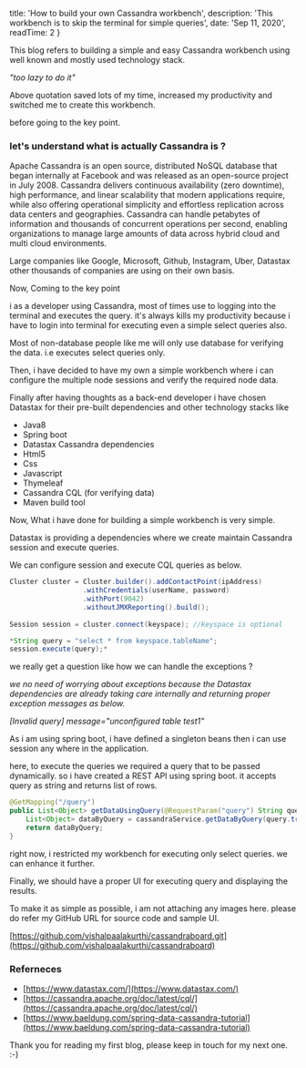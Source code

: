 
  title: 'How to build your own Cassandra workbench',
  description: 'This workbench is to skip the terminal for simple queries',
  date: 'Sep 11, 2020',
  readTime: 2
}


This blog refers to building a simple and easy Cassandra workbench using well known and mostly used technology stack.

*"too lazy to do it"*

Above quotation saved lots of my time, increased my productivity and switched me to create this workbench.

                  

before going to the key point. 

### let's understand what is actually **Cassandra** is ?

Apache Cassandra is an open source, distributed NoSQL database that began internally at Facebook and was released as an open-source project in July 2008. Cassandra delivers continuous availability (zero downtime), high performance, and linear scalability that modern applications require, while also offering operational simplicity and effortless replication across data centers and geographies. Cassandra can handle petabytes of information and thousands of concurrent operations per second, enabling organizations to manage large amounts of data across hybrid cloud and multi cloud environments.

                   

Large companies like Google, Microsoft, Github, Instagram, Uber, Datastax other thousands of companies are  using on their own basis.

                   

Now, Coming to the key point

i as a developer using Cassandra, most of times use to logging into the terminal and executes the query. it's always kills my productivity because i have to login into terminal for executing even a simple select queries also.

Most of non-database people like me will only use database for verifying the data. i.e executes select queries only.

Then, i have decided to have my own a simple workbench where i can configure the multiple node sessions and verify the required node data.

                 

Finally after having thoughts as a back-end developer  i have chosen Datastax for their pre-built dependencies and other technology stacks like
            

- Java8
- Spring boot
- Datastax Cassandra dependencies
- Html5
- Css
- Javascript
- Thymeleaf
- Cassandra CQL (for verifying data)
- Maven build tool

Now, What i have done for building a simple workbench is very simple.

Datastax is providing a dependencies where we create maintain Cassandra session and execute queries.

We can configure session and execute CQL queries as below.

```java
Cluster cluster = Cluster.builder().addContactPoint(ipAddress)
                  .withCredentials(userName, password)
                  .withPort(9042)
                  .withoutJMXReporting().build();
   
Session session = cluster.connect(keyspace); //keyspace is optional
```

```java
*String query = "select * from keyspace.tableName";
session.execute(query);*
```

we really get a question like how we can handle the exceptions ?

*we no need of worrying about exceptions because the Datastax dependencies are already taking care internally and returning proper exception messages as below.*

*[Invalid query] message="unconfigured table test1"*

As i am using spring boot, i have defined a singleton beans then i can use session any where in the application.

here, to execute the queries we required a query that to be passed dynamically. so i have created a REST API using spring boot. it accepts query as string and returns list of rows.

```java
@GetMapping("/query")
public List<Object> getDataUsingQuery(@RequestParam("query") String query) {
    List<Object> dataByQuery = cassandraService.getDataByQuery(query.trim());
    return dataByQuery;
}
```

right now, i restricted my workbench for executing only select queries. we can enhance it further.

Finally, we should have a proper UI for executing query and displaying the results.

To make it as simple as possible, i am not attaching any images here. please do refer my GitHub URL for source code and sample UI.

[https://github.com/vishalpaalakurthi/cassandraboard.git](https://github.com/vishalpaalakurthi/cassandraboard)

### Referneces

- [https://www.datastax.com/](https://www.datastax.com/)
- [https://cassandra.apache.org/doc/latest/cql/](https://cassandra.apache.org/doc/latest/cql/)
- [https://www.baeldung.com/spring-data-cassandra-tutorial](https://www.baeldung.com/spring-data-cassandra-tutorial)

Thank you for reading my first blog, please keep in touch for my next one. :-)
